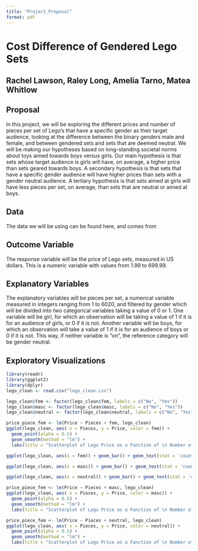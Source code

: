 ```yaml
---
title: "Project_Proposal"
format: pdf
---
```


# Cost Difference of Gendered Lego Sets
## Rachel Lawson, Raley Long, Amelia Tarno, Matea Whitlow

## Proposal
In this project, we will be exploring the different prices and number of pieces per set of Lego’s that have a specific gender as their target audience, looking at the difference between the binary genders male and female, and between gendered sets and sets that are deemed neutral. We will be making our hypotheses based on long-standing societal norms about toys aimed towards boys versus girls. Our main hypothesis is that sets whose target audience is girls will have, on average, a higher price than sets geared towards boys. A secondary hypothesis is that sets that have a specific gender audience will have higher prices than sets with a gender neutral audience. A tertiary hypothesis is that sets aimed at girls will have less pieces per set, on average, than sets that are neutral or aimed at boys. 

## Data
The data we will be using can be found here, and comes from 

## Outcome Variable
The response variable will be the price of Lego sets, measured in US dollars. This is a numeric variable with values from 1.99 to 699.99. 

## Explanatory Variables
The explanatory variables will be pieces per set, a numerical variable measured in integers ranging from 1 to 6020, and filtered by gender which will be divided into two categorical variables taking a value of 0 or 1. One variable will be girl, for which an observation will be taking a value of 1 if it is for an audience of girls, or 0 if it is not. Another variable will be boys, for which an observation will take a value of 1 if it is for an audience of boys or 0 if it is not. This way, if neither variable is “on”, the reference category will be gender neutral. 

## Exploratory Visualizations
```r
library(readr)
library(ggplot2)
library(dplyr)
lego_clean <- read.csv("lego_clean.csv")

lego_clean$fem <- factor(lego_clean$fem, labels = c("No", "Yes"))
lego_clean$masc <- factor(lego_clean$masc, labels = c("No", "Yes"))
lego_clean$neutral <- factor(lego_clean$neutral, labels = c("No", "Yes"))
```

```r
price_piece_fem <- lm(Price ~ Pieces + fem, lego_clean)
ggplot(lego_clean, aes( x = Pieces, y = Price, color = fem)) + 
  geom_point(alpha = 0.5) +
  geom_smooth(method = "lm") + 
  labs(title = "Scatterplot of Lego Price as a Function of \n Number of Pieces and Gender (Feminine or not)")
```













```r
ggplot(lego_clean, aes(x = fem)) + geom_bar() + geom_text(stat = 'count', aes(label=after_stat(count)), vjust = -0.5) + labs(title = "Counts of Feminine vs. Non-Feminine Marketed Lego Sets", x = "Feminine or Not", y = "Count")
```
```r
ggplot(lego_clean, aes(x = masc)) + geom_bar() + geom_text(stat = 'count', aes(label=after_stat(count)), vjust = -0.5) + labs(title = "Counts of Masculine vs. Non-Masculine Marketed Lego Sets", x = "Masculine or Not", y = "Count")
```

```r
ggplot(lego_clean, aes(x = neutral)) + geom_bar() + geom_text(stat = 'count', aes(label=after_stat(count)), vjust = -0.5) + labs(title = "Counts of Neutral vs. Non-Neutral  Marketed Lego Sets", x = "Neutral or Not", y = "Count")
```
```r
price_piece_fem <- lm(Price ~ Pieces + masc, lego_clean)
ggplot(lego_clean, aes( x = Pieces, y = Price, color = masc)) + 
  geom_point(alpha = 0.5) +
  geom_smooth(method = "lm") + 
  labs(title = "Scatterplot of Lego Price as a Function of \n Number of Pieces and Gender (Masculine or not)")
```
```r
price_piece_fem <- lm(Price ~ Pieces + neutral, lego_clean)
ggplot(lego_clean, aes( x = Pieces, y = Price, color = neutral)) + 
  geom_point(alpha = 0.5) +
  geom_smooth(method = "lm") + 
  labs(title = "Scatterplot of Lego Price as a Function of \n Number of Pieces and Gender (Neutral or not)")
```

